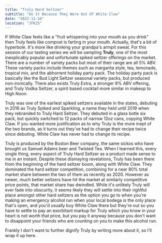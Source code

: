 ```yaml
---
title: "Truly Hard Seltzer"
subtitle: "Do It Because They Were Out Of White Claw"
date: "2022-11-16"
location: "JFK25"
---
```


If White Claw feels like a "fruit whispering into your mouth as you drink" then Truly feels like compost is farting in your mouth. Actually, that's a bit of hyperbole. It's more like drinking your grandpa's armpit sweat. For this session of our tasting series we will be sampling **Truly**, one of the most inexplicably popular and unfortunate spiked seltzer offerings on the market. There are a number of variety packs but most of their range are all 5% ABV. These variety packs include themes such as margarita style, tea, lemonade, tropical mix, and the abhorrent holiday party pack. The holiday party pack is basically like the Bud Light Seltzer seasonal variety packs, but produced non-ironically. There also exists Truly Extra, a stronger 8% ABV offering, and Truly Vodka Seltzer, a spirit based cocktail more similar in makeup to High Noon.

Truly was one of the earliest spiked seltzers available in the states, debuting in 2016 as Truly Spiked and Sparkling, a name they held until 2019 when they rebranded to Truly Hard Seltzer. They debuted in a glass botle six pack, but quickly switched to 12 packs of narrow 12oz cans, copying White Claw. If you wanted more justification as to why Truly is the more inept of the two brands, as it turns out they've had to change their recipe twice since debuting. White Claw has never had to change its recipe.

Truly is produced by the Boston Beer company, the same sickos who have brought us Samuel Adams beer and Twisted Tea. When I learned this, every single thing, every aspect of Truly Hard Seltzer as a product made sense to me in an instant. Despite these dismaying revelations, Truly has been there from the beginning of the hard seltzer boom, along with White Claw. They dominated the hard seltzer competition, combining for a near 80% total market share between the two of them as recently as 2020. However as newer, much better seltzers have hit the market at similarly competitive price points, that market share has dwindled. While it's unlikely Truly will ever fade into obscurity, it seems likely they will settle into their rightful place amongst other hard seltzers as the option you go to when you're making an emergency alcohol run when your local bodega is the only place that's open, and you'd usually buy White Claw there but they're out so you have to settle to pay an exorbitant markup for Truly which you know in your heart is not worth that price, but you pay it anyway because you don't want to disappoint your friends who are counting on you to make this alcohol run.

Frankly I don't want to further dignify Truly by writing more about it, so I'll wrap it up here.
